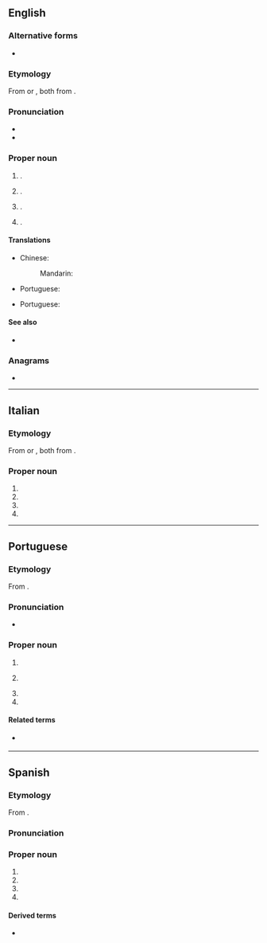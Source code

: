 {{also|parana|paranã}}
==English==

===Alternative forms===
* {{alter|en|Parana}}

===Etymology===
From {{bor|en|es|Paraná}} or {{bor|en|pt|Paraná}}, both from {{der|en|tpw|paranã||river}}.

===Pronunciation===
* {{IPA|en|/ˌpæ.ɹəˈnɑː/|/ˌpæ.ɹəˈnɑ/}}
* {{rhymes|en|ɑː|s=3}}

===Proper noun===
{{en-proper noun}}

# {{place|en|river|in central and southern|continent/South America}}.
# {{place|en|state|r/South Region|c/Brazil|capital=Curitiba}}.
# {{place|en|provincial capital|p/Entre Ríos|c/Argentina}}.
# {{place|en|municipality|s/Rio Grande do Sul|c/Brazil}}.

====Translations====
{{trans-top|river in South America}}
* Chinese:
*: Mandarin: {{t+|cmn|巴拉那河|tr=Bālānàhé}}
{{trans-mid}}
* Portuguese: {{t+|pt|Paraná|m}}
{{trans-bottom}}

{{trans-top|state in southern Brazil}}
* Portuguese: {{t+|pt|Paraná|m}}
{{trans-mid}}
{{trans-bottom}}

{{trans-top|city in Argentina}}
{{trans-mid}}
{{trans-bottom}}

====See also====
* {{pedia}}

===Anagrams===
* {{anagrams|en|a=aaanpr|Aparan}}

----

==Italian==
{{wp|lang=it}}

===Etymology===
From {{bor|it|es|Paraná}} or {{bor|it|pt|Paraná}}, both from {{der|it|tpw|paranã||river}}.

===Proper noun===
{{it-proper noun|m}}

# {{place|it|river|in central and southern|cont/South America|t=Paraná}}
# {{place|it|state|r/South Region|c/Brazil|capital=Curitiba|t=Paraná}}
# {{place|it|provincial capital|p/Entre Ríos|c/Argentina|t=Paraná}}
# {{place|it|municipality|s/Rio Grande do Sul|c/Brazil|t=Paraná}}

----

==Portuguese==

===Etymology===
From {{der|pt|tpw|paranã||river}}.

===Pronunciation===
{{pt-IPA}}
* {{audio|pt|Pt-br Paraná.ogg|Audio (BR)}}

===Proper noun===
{{pt-proper noun|m}}

# {{place|pt|river|in central and southern|cont/South America|t=Paraná}}
# {{place|pt|state|r/South Region|c/Brazil|capital=Curitiba|t=Paraná}}
#: {{syn|pt|PR|q1=abbreviation}}
# {{place|pt|provincial capital|p/Entre Ríos|c/Argentina|t=Paraná}}
# {{place|pt|municipality|s/Rio Grande do Sul|c/Brazil|t=Paraná}}

====Related terms====
* {{l|pt|paranaense}} {{gloss|[[demonym]] of the Brazilian state}}

----

==Spanish==

===Etymology===
From {{bor|es|tpw|paranã||river}}.

===Pronunciation===
{{es-IPA}}

===Proper noun===
{{es-proper noun|m}}

# {{place|es|river|in central and southern|cont/South America|t=Paraná}}
# {{place|es|state|r/South Region|c/Brazil|capital=Curitiba|t=Paraná}}
# {{place|es|provincial capital|p/Entre Ríos|c/Argentina|t=Paraná}}
# {{place|es|municipality|s/Rio Grande do Sul|c/Brazil|t=Paraná}}

====Derived terms====
* {{l|es|Alto Paraná}}